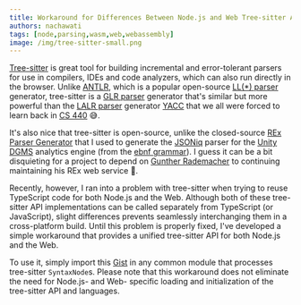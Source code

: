 ```yaml
---
title: Workaround for Differences Between Node.js and Web Tree-sitter APIs
authors: nachawati
tags: [node,parsing,wasm,web,webassembly]
image: /img/tree-sitter-small.png
---
```


[Tree-sitter](https://tree-sitter.github.io/tree-sitter/) is great tool for building incremental and error-tolerant parsers for use in compilers, IDEs and code analyzers, which can also run directly in the browser. Unlike [ANTLR](https://www.antlr.org/), which is a popular open-source [LL(*) parser](https://en.wikipedia.org/wiki/LL_parser) generator, tree-sitter is a [GLR parser](https://en.wikipedia.org/wiki/GLR_parser) generator that's similar but more powerful than the [LALR parser](https://en.wikipedia.org/wiki/LALR_parser) generator [YACC](https://en.wikipedia.org/wiki/Yacc) that we all were forced to learn back in [CS 440](https://cs.gmu.edu/~white/CS440/) 😅.

It's also nice that tree-sitter is open-source, unlike the closed-source [REx Parser Generator](https://www.bottlecaps.de/rex/) that I used to generate the [JSONiq](https://www.jsoniq.org/) parser for the [Unity DGMS](https://github.com/nachawati/unity) analytics engine (from the [ebnf grammar](https://www.jsoniq.org/grammars/jq++.ebnf)). I guess it can be a bit disquieting for a project to depend on [Gunther Rademacher](https://twitter.com/__Gunther__) to continuing maintaining his REx web service 😬.

Recently, however, I ran into a problem with tree-sitter when trying to reuse TypeScript code for both Node.js and the Web. Although both of these tree-sitter API implementations can be called separately from TypeScript (or JavaScript), slight differences prevents seamlessly interchanging them in a cross-platform build. Until this problem is properly fixed, I've developed a simple workaround that provides a unified tree-sitter API for both Node.js and the Web.

To use it, simply import this [Gist](https://gist.github.com/nachawati/351cba7c0b9adff2b75a2fafe3e73ac3#file-tree-sitter-api-ts) in any common module that processes tree-sitter `SyntaxNode`s. Please note that this workaround does not eliminate the need for Node.js- and Web- specific loading and initialization of the tree-sitter API and languages.


<Gist id="351cba7c0b9adff2b75a2fafe3e73ac3" 
/>